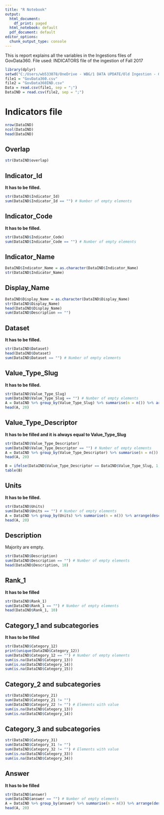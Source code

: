 ```yaml
---
title: "R Notebook"
output:
  html_document:
    df_print: paged
  html_notebook: default
  pdf_document: default
editor_options: 
  chunk_output_type: console
---
```


This is report explains all the variables in the Ingestions files of GovData360.
File used: INDICATORS file of the ingestion of Fall 2017

```r
library(dplyr)
setwd("C:/Users/wb533078/OneDrive - WBG/1 DATA UPDATE/Old Ingestion - GovData360 10172017")
file1 = "GovData360.csv"
file2 = "GovData360IND.csv"
Data = read.csv(file1, sep = ";")
DataIND = read.csv(file2, sep = ";")
```

# Indicators file
```r
nrow(DataIND)
ncol(DataIND)
head(DataIND)
```

## Overlap
```r
str(DataIND$overlap)
```

## Indicator_Id
**It has to be filled.**
```r
str(DataIND$Indicator_Id)
sum(DataIND$Indicator_Id == "") # Number of empty elements
```

## Indicator_Code
**It has to be filled.**
```r
str(DataIND$Indicator_Code)
sum(DataIND$Indicator_Code == "") # Number of empty elements
```

## Indicator_Name

```r
DataIND$Indicator_Name = as.character(DataIND$Indicator_Name)
str(DataIND$Indicator_Name)
```

## Display_Name

```r
DataIND$Display_Name = as.character(DataIND$Display_Name)
str(DataIND$Display_Name)
head(DataIND$Display_Name)
sum(DataIND$Description == "")
```


## Dataset
**It has to be filled.**
```r
str(DataIND$Dataset)
head(DataIND$Dataset)
sum(DataIND$Dataset == "") # Number of empty elements
```

## Value_Type_Slug
**It has to be filled.**
```r
str(DataIND$Value_Type_Slug)
sum(DataIND$Value_Type_Slug == "") # Number of empty elements
A = DataIND %>% group_by(Value_Type_Slug) %>% summarise(n = n()) %>% arrange(desc(n))
head(A, 20)
```

## Value_Type_Descriptor
**It has to be filled and it is always equal to Value_Type_Slug**
```r
str(DataIND$Value_Type_Descriptor)
sum(DataIND$Value_Type_Descriptor == "") # Number of empty elements
A = DataIND %>% group_by(Value_Type_Descriptor) %>% summarise(n = n()) %>% arrange(desc(n))
head(A, 20)

B = ifelse(DataIND$Value_Type_Descriptor == DataIND$Value_Type_Slug, 1, 0)
table(B)
```

## Units
**It has to be filled.**
```r
str(DataIND$Units)
sum(DataIND$Units == "") # Number of empty elements
A = DataIND %>% group_by(Units) %>% summarise(n = n()) %>% arrange(desc(n))
head(A, 20)
```

## Description
Majority are empty.
```r
str(DataIND$Description)
sum(DataIND$Description == "") # Number of empty elements
head(DataIND$Description, 10)
```

## Rank_1
**It has to be filled**
```r
str(DataIND$Rank_1)
sum(DataIND$Rank_1 == "") # Number of empty elements
head(DataIND$Rank_1, 10)
```

## Category_1 and subcategories
**It has to be filled**
```r
str(DataIND$Category_12)
print(unique(DataIND$Category_12))
sum(DataIND$Category_12 == "") # Number of empty elements
sum(is.na(DataIND$Category_13))
sum(is.na(DataIND$Category_14))
sum(is.na(DataIND$Category_15))
```

## Category_2 and subcategories
```r
str(DataIND$Category_21)
sum(DataIND$Category_21 != "")
sum(DataIND$Category_22 != "") # Elements with value
sum(is.na(DataIND$Category_13))
sum(is.na(DataIND$Category_14))

```

## Category_3 and subcategories
```r
str(DataIND$Category_31)
sum(DataIND$Category_31 != "")
sum(DataIND$Category_32 != "") # Elements with value
sum(is.na(DataIND$Category_33))
sum(is.na(DataIND$Category_34))

```

## Answer
**It has to be filled**
```r
str(DataIND$answer)
sum(DataIND$answer == "") # Number of empty elements
A = DataIND %>% group_by(answer) %>% summarise(n = n()) %>% arrange(desc(n))
head(A, 20)
```








